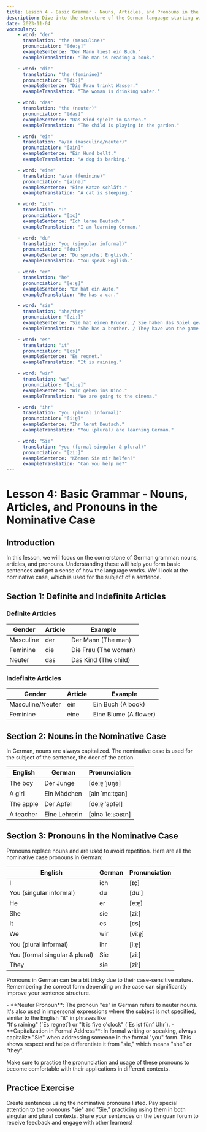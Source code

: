 ```yaml
---
title: Lesson 4 - Basic Grammar - Nouns, Articles, and Pronouns in the Nominative Case
description: Dive into the structure of the German language starting with the basics of nouns, articles, and pronouns.
date: 2023-11-04
vocabulary:
    - word: "der"
      translation: "the (masculine)"
      pronunciation: "[deːɐ̯]"
      exampleSentence: "Der Mann liest ein Buch."
      exampleTranslation: "The man is reading a book."

    - word: "die"
      translation: "the (feminine)"
      pronunciation: "[diː]"
      exampleSentence: "Die Frau trinkt Wasser."
      exampleTranslation: "The woman is drinking water."

    - word: "das"
      translation: "the (neuter)"
      pronunciation: "[das]"
      exampleSentence: "Das Kind spielt im Garten."
      exampleTranslation: "The child is playing in the garden."

    - word: "ein"
      translation: "a/an (masculine/neuter)"
      pronunciation: "[ain]"
      exampleSentence: "Ein Hund bellt."
      exampleTranslation: "A dog is barking."

    - word: "eine"
      translation: "a/an (feminine)"
      pronunciation: "[ainə]"
      exampleSentence: "Eine Katze schläft."
      exampleTranslation: "A cat is sleeping."

    - word: "ich"
      translation: "I"
      pronunciation: "[ɪç]"
      exampleSentence: "Ich lerne Deutsch."
      exampleTranslation: "I am learning German."

    - word: "du"
      translation: "you (singular informal)"
      pronunciation: "[duː]"
      exampleSentence: "Du sprichst Englisch."
      exampleTranslation: "You speak English."

    - word: "er"
      translation: "he"
      pronunciation: "[eːɐ̯]"
      exampleSentence: "Er hat ein Auto."
      exampleTranslation: "He has a car."

    - word: "sie"
      translation: "she/they"
      pronunciation: "[ziː]"
      exampleSentence: "Sie hat einen Bruder. / Sie haben das Spiel gewonnen."
      exampleTranslation: "She has a brother. / They have won the game."

    - word: "es"
      translation: "it"
      pronunciation: "[ɛs]"
      exampleSentence: "Es regnet."
      exampleTranslation: "It is raining."

    - word: "wir"
      translation: "we"
      pronunciation: "[viːɐ̯]"
      exampleSentence: "Wir gehen ins Kino."
      exampleTranslation: "We are going to the cinema."

    - word: "ihr"
      translation: "you (plural informal)"
      pronunciation: "[iːɐ̯]"
      exampleSentence: "Ihr lernt Deutsch."
      exampleTranslation: "You (plural) are learning German."

    - word: "Sie"
      translation: "you (formal singular & plural)"
      pronunciation: "[ziː]"
      exampleSentence: "Können Sie mir helfen?"
      exampleTranslation: "Can you help me?"
---
```


# Lesson 4: Basic Grammar - Nouns, Articles, and Pronouns in the Nominative Case

## Introduction

In this lesson, we will focus on the cornerstone of German grammar: nouns, articles, and pronouns. Understanding these will help you form basic sentences and get a sense of how the language works. We'll look at the nominative case, which is used for the subject of a sentence.

## Section 1: Definite and Indefinite Articles

### Definite Articles

| Gender    | Article | Example              |
| --------- | ------- | -------------------- |
| Masculine | der     | Der Mann (The man)   |
| Feminine  | die     | Die Frau (The woman) |
| Neuter    | das     | Das Kind (The child) |

### Indefinite Articles

| Gender           | Article | Example               |
| ---------------- | ------- | --------------------- |
| Masculine/Neuter | ein     | Ein Buch (A book)     |
| Feminine         | eine    | Eine Blume (A flower) |

<TextToSpeechPlayer mp3File={../assets/courses/german/_shared/lessons/lesson4/audio/articles.mp3} />

## Section 2: Nouns in the Nominative Case

In German, nouns are always capitalized. The nominative case is used for the subject of the sentence, the doer of the action.

| English   | German        | Pronunciation    |
| --------- | ------------- | ---------------- |
| The boy   | Der Junge     | [deːɐ̯ ˈjʊŋə]     |
| A girl    | Ein Mädchen   | [ain ˈmɛːtçən]   |
| The apple | Der Apfel     | [deːɐ̯ ˈapfəl]    |
| A teacher | Eine Lehrerin | [ainə ˈleːʁəʁɪn] |

<TextToSpeechPlayer mp3File={../assets/courses/german/_shared/lessons/lesson4/audio/nouns-nominative.mp3} />

## Section 3: Pronouns in the Nominative Case

Pronouns replace nouns and are used to avoid repetition. Here are all the nominative case pronouns in German:

| English                        | German | Pronunciation |
| ------------------------------ | ------ | ------------- |
| I                              | ich    | [ɪç]          |
| You (singular informal)        | du     | [duː]         |
| He                             | er     | [eːɐ̯]         |
| She                            | sie    | [ziː]         |
| It                             | es     | [ɛs]          |
| We                             | wir    | [viːɐ̯]        |
| You (plural informal)          | ihr    | [iːɐ̯]         |
| You (formal singular & plural) | Sie    | [ziː]         |
| They                           | sie    | [ziː]         |

<TextToSpeechPlayer mp3File={../assets/courses/german/_shared/lessons/lesson4/audio/pronouns-nominative.mp3} />

Pronouns in German can be a bit tricky due to their case-sensitive nature. Remembering the correct form depending on the case can significantly improve your sentence structure.

<TipBox>
-   **Neuter Pronoun**: The pronoun "es" in German refers to neuter nouns.
<br> It's also used in impersonal expressions where the subject is not specified, similar to the English "it" in phrases like
<br>"It's raining" (`Es regnet`) or "It is five o'clock" (`Es ist fünf Uhr`).
-   **Capitalization in Formal Address**: In formal writing or speaking, always capitalize "Sie" when addressing someone in the formal "you" form. This shows respect and helps differentiate it from "sie," which means "she" or "they".

</TipBox>

Make sure to practice the pronunciation and usage of these pronouns to become comfortable with their applications in different contexts.

## Practice Exercise

Create sentences using the nominative pronouns listed. Pay special attention to the pronouns "sie" and "Sie," practicing using them in both singular and plural contexts. Share your sentences on the Lenguan forum to receive feedback and engage with other learners!
